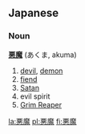 == Japanese == 
===Noun===
'''[[悪]][[魔]]''' (あくま, akuma)

# [[devil]], [[demon]]
# [[fiend]]
# [[Satan]]
# evil spirit
# [[Grim Reaper]]

[[la:悪魔]]
[[pl:悪魔]]
[[fi:悪魔]]
